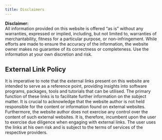 ```yaml
---
title: Disclaimers
---
```



**Disclaimer:**  
All information provided on this website is offered "as is" without any warranties, expressed or implied, including, but not limited to, warranties of merchantability, fitness for a particular purpose, or non-infringement. While efforts are made to ensure the accuracy of the information, the website owner makes no guarantee of its correctness or completeness. Use the information at your own discretion and risk.


:::{.callout-warning}
## External Link Policy
It is imperative to note that the external links present on this website are intended to serve as a reference point, providing insights into software programs, packages, tools and tutorials that can be utilised. The primary function of these links is to facilitate further information on the subject matter.
It is crucial to acknowledge that the website author is not held responsible for the content or information found on external websites. Furthermore, the website author does not exercise any control over the content of such external websites. It is, therefore, incumbent upon the user to exercise due diligence when engaging with external links. The user uses the links at his own risk and is subject to the terms of services of the respective providers. 
:::



